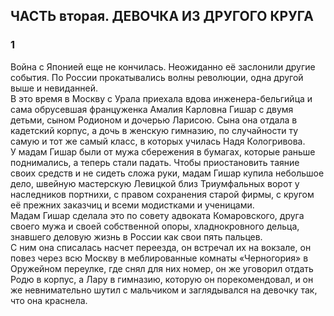 ## ЧАСТЬ вторая. ДЕВОЧКА ИЗ ДРУГОГО КРУГА {-}

### 1 {-}

Война с Японией еще не кончилась. Неожиданно её заслонили другие события. По России прокатывались волны революции, одна другой выше и невиданней.<br/> В это время в Москву с Урала приехала вдова инженера-бельгийца и сама обрусевшая француженка Амалия Карловна Гишар с двумя детьми, сыном Родионом и дочерью Ларисою. Сына она отдала в кадетский корпус, а дочь в женскую гимназию, по случайности ту самую и тот же самый класс, в которых училась Надя Кологривова.<br/> У мадам Гишар были от мужа сбережения в бумагах, которые раньше поднимались, а теперь стали падать. Чтобы приостановить таяние своих средств и не сидеть сложа руки, мадам Гишар купила небольшое дело, швейную мастерскую Левицкой близ Триумфальных ворот у наследников портнихи, с правом сохранения старой фирмы, с кругом её прежних заказчиц и всеми модистками и ученицами.<br/> Мадам Гишар сделала это по совету адвоката Комаровского, друга своего мужа и своей собственной опоры, хладнокровного дельца, знавшего деловую жизнь в России как свои пять пальцев.<br/> С ним она списалась насчет переезда, он встречал их на вокзале, он повез через всю Москву в меблированные комнаты «Черногория» в Оружейном переулке, где снял для них номер, он же уговорил отдать Родю в корпус, а Лару в гимназию, которую он порекомендовал, и он же невнимательно шутил с мальчиком и заглядывался на девочку так, что она краснела.

